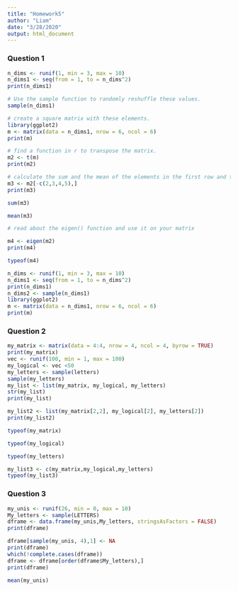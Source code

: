 ```yaml
---
title: "Homework5"
author: "Liam"
date: "3/28/2020"
output: html_document
---
```


### Question 1

```r
n_dims <- runif(1, min = 3, max = 10)
n_dims1 <- seq(from = 1, to = n_dims^2)
print(n_dims1)


```
```r
# Use the sample function to randomly reshuffle these values.
sample(n_dims1)
```
```r
# create a square matrix with these elements.
library(ggplot2)
m <- matrix(data = n_dims1, nrow = 6, ncol = 6)
print(m)

```
```r
# find a function in r to transpose the matrix.
m2 <- t(m)
print(m2)
```
```r
# calculate the sum and the mean of the elements in the first row and the last row.
m3 <- m2[-c(2,3,4,5),] 
print(m3)
```
```r
sum(m3)
```
```r
mean(m3)
```
```r
# read about the eigen() function and use it on your matrix

m4 <- eigen(m2)
print(m4)

typeof(m4)
```
```r
n_dims <- runif(1, min = 3, max = 10)
n_dims1 <- seq(from = 1, to = n_dims^2)
print(n_dims1)
n_dims2 <- sample(n_dims1)
library(ggplot2)
m <- matrix(data = n_dims1, nrow = 6, ncol = 6)
print(m)


```


### Question 2

```r
my_matrix <- matrix(data = 4:4, nrow = 4, ncol = 4, byrow = TRUE)
print(my_matrix)
vec <- runif(100, min = 1, max = 100)
my_logical <- vec <50
my_letters <- sample(letters)
sample(my_letters)
my_list <- list(my_matrix, my_logical, my_letters)
str(my_list)
print(my_list)

```
```r

my_list2 <- list(my_matrix[2,2], my_logical[2], my_letters[2])
print(my_list2)
```
```r
typeof(my_matrix)

```
```r
typeof(my_logical)
```
```r
typeof(my_letters)
```
```r
my_list3 <- c(my_matrix,my_logical,my_letters)
typeof(my_list3)
```
### Question 3
```r
my_unis <- runif(26, min = 0, max = 10)
My_letters <- sample(LETTERS)
dframe <- data.frame(my_unis,My_letters, stringsAsFactors = FALSE)
print(dframe)

dframe[sample(my_unis, 4),1] <- NA
print(dframe)
which(!complete.cases(dframe))
dframe <- dframe[order(dframe$My_letters),]
print(dframe)

```
```r

mean(my_unis)

```



